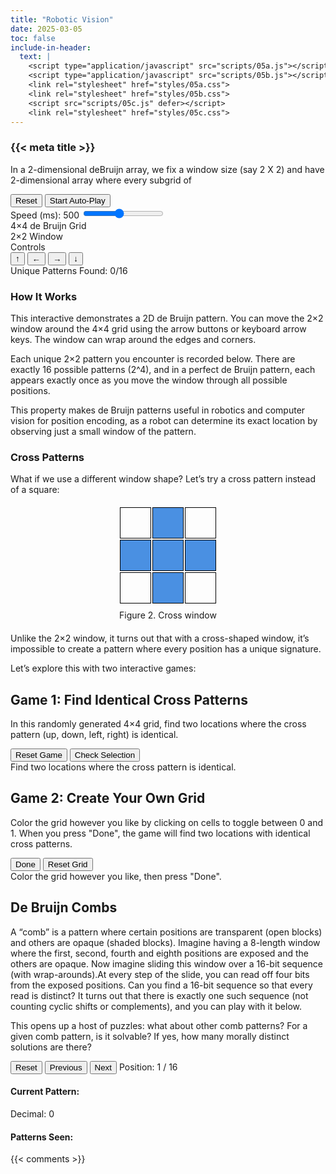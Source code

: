 ```yaml
---
title: "Robotic Vision"
date: 2025-03-05
toc: false
include-in-header:
  text: |
    <script type="application/javascript" src="scripts/05a.js"></script>
    <script type="application/javascript" src="scripts/05b.js"></script>
    <link rel="stylesheet" href="styles/05a.css">
    <link rel="stylesheet" href="styles/05b.css">
    <script src="scripts/05c.js" defer></script>
    <link rel="stylesheet" href="styles/05c.css">
---
```


### {{< meta title >}}

In a 2-dimensional deBruijn array, we fix a window size (say 2 X 2) and have 2-dimensional array where every subgrid of 

```{=html}
<div class="debruijn-container">
  <div class="controls">
    <button id="reset-btn">Reset</button>
    <button id="autoplay-btn">Start Auto-Play</button>
    <div class="slider-container">
      <label for="speed-slider">Speed (ms): <span id="speed-value">500</span></label>
      <input type="range" id="speed-slider" min="100" max="1000" value="500" step="100">
    </div>
  </div>
  
  <div class="grid-section">
    <div>
      <div class="section-title">4×4 de Bruijn Grid</div>
      <div id="grid-container" class="grid-container"></div>
    </div>
    
    <div>
      <div class="section-title">2×2 Window</div>
      <div id="window-container" class="window-container"></div>
    </div>
    
    <div>
      <div class="section-title">Controls</div>
      <div class="direction-controls">
        <button id="move-up">↑</button>
        <button id="move-left">←</button>
        <button id="move-right">→</button>
        <button id="move-down">↓</button>
      </div>
    </div>
  </div>
  
  <div class="pattern-section">
    <div class="section-title">Unique Patterns Found: <span id="pattern-count">0/16</span></div>
    <div id="pattern-display" class="pattern-display"></div>
  </div>
  
  <div class="explanation">
    <h3>How It Works</h3>
    <p>This interactive demonstrates a 2D de Bruijn pattern. You can move the 2×2 window around the 4×4 grid using the arrow buttons or keyboard arrow keys. The window can wrap around the edges and corners.</p>
    <p>Each unique 2×2 pattern you encounter is recorded below. There are exactly 16 possible patterns (2^4), and in a perfect de Bruijn pattern, each appears exactly once as you move the window through all possible positions.</p>
    <p>This property makes de Bruijn patterns useful in robotics and computer vision for position encoding, as a robot can determine its exact location by observing just a small window of the pattern.</p>
  </div>
</div>
```

### Cross Patterns

What if we use a different window shape? Let's try a cross pattern instead of a square:

```{=html}
<div style="display: flex; justify-content: center; margin: 20px 0;">
  <div style="text-align: center;">
    <div style="display: inline-grid; grid-template-columns: repeat(3, 50px); grid-template-rows: repeat(3, 50px); gap: 2px; margin-bottom: 10px;">
      <div style="border: 1px solid black;"></div>
      <div style="border: 1px solid black; background-color: #4a90e2;"></div>
      <div style="border: 1px solid black;"></div>
      <div style="border: 1px solid black; background-color: #4a90e2;"></div>
      <div style="border: 1px solid black; background-color: #4a90e2;"></div>
      <div style="border: 1px solid black; background-color: #4a90e2;"></div>
      <div style="border: 1px solid black;"></div>
      <div style="border: 1px solid black; background-color: #4a90e2;"></div>
      <div style="border: 1px solid black;"></div>
    </div>
    <div>Figure 2. Cross window</div>
  </div>
</div>
```

Unlike the 2×2 window, it turns out that with a cross-shaped window, it's impossible to create a pattern where every position has a unique signature. 

Let's explore this with two interactive games:

::: {.panel-tabset}

## Game 1: Find Identical Cross Patterns

```{=html}
<div class="cross-game-container">
  <div class="game-section">
    <p>In this randomly generated 4×4 grid, find two locations where the cross pattern (up, down, left, right) is identical.</p>
    
    <div class="game-controls">
      <button id="game1-reset" class="reset-btn">Reset Game</button>
      <button id="game1-done" class="done-btn">Check Selection</button>
    </div>
    
    <div id="game1-message" class="game-message">Find two locations where the cross pattern is identical.</div>
    
    <div class="game1-container">
      <div class="pattern-display-container" id="game1-left-pattern">
        <!-- Left pattern will be displayed here -->
      </div>
      
      <div id="game1-grid" class="game-grid"></div>
      
      <div class="pattern-display-container" id="game1-right-pattern">
        <!-- Right pattern will be displayed here -->
      </div>
    </div>
  </div>
</div>
```

## Game 2: Create Your Own Grid


```{=html}
<div class="cross-game-container">
  <div class="game-section">
    <p>Color the grid however you like by clicking on cells to toggle between 0 and 1. When you press "Done", the game will find two locations with identical cross patterns.</p>
    
    <div class="game-controls">
      <button id="game2-done" class="done-btn">Done</button>
      <button id="game2-reset" class="reset-btn">Reset Grid</button>
    </div>
    
    <div id="game2-message" class="game-message">Color the grid however you like, then press "Done".</div>
    
    <div class="game2-container">
      <div class="pattern-display-container" id="game2-left-pattern">
        <!-- Left pattern will be displayed here -->
      </div>
      
      <div id="game2-grid" class="game-grid"></div>
      
      <div class="pattern-display-container" id="game2-right-pattern">
        <!-- Right pattern will be displayed here -->
      </div>
    </div>
  </div>
</div>
```

:::

## De Bruijn Combs

A "comb" is a pattern where certain positions are transparent (open blocks) and others are opaque (shaded blocks). Imagine having a 8-length window where the first, second, fourth and eighth positions are exposed and the others are opaque. Now imagine sliding this window over a 16-bit sequence (with wrap-arounds).At every step of the slide, you can read off four bits from the exposed positions. Can you find a 16-bit sequence so that every read is distinct? It turns out that there is exactly one such sequence (not counting cyclic shifts or complements), and you can play with it below. 

This opens up a host of puzzles: what about other comb patterns? For a given comb pattern, is it solvable? If yes, how many morally distinct solutions are there?

```{=html}
<div class="comb-game-container"> 
  <div class="comb-controls">
    <button id="comb-reset-btn" class="btn btn-danger">Reset</button>
    <button id="comb-prev-btn" class="btn btn-secondary">Previous</button>
    <button id="comb-next-btn" class="btn btn-primary">Next</button>
    <span id="comb-position-display" class="position-display">Position: 1 / 16</span>
  </div>
  
  <div class="comb-sequence-container">
    <div id="comb-overlay" class="comb-overlay"></div>
    <div id="comb-sequence" class="comb-sequence"></div>
  </div>
  
  <div class="comb-pattern-display">
    <div class="pattern-section">
      <h4>Current Pattern:</h4>
      <div id="current-pattern" class="pattern-display"></div>
      <div class="pattern-info">Decimal: <span id="pattern-decimal">0</span></div>
    </div>
    
    <div class="patterns-section">
      <h4>Patterns Seen:</h4>
      <div id="patterns-grid" class="patterns-grid"></div>
    </div>
  </div>
</div>
```

<link rel="stylesheet" href="styles/05c.css">
<script src="scripts/05c.js"></script>

{{< comments >}}